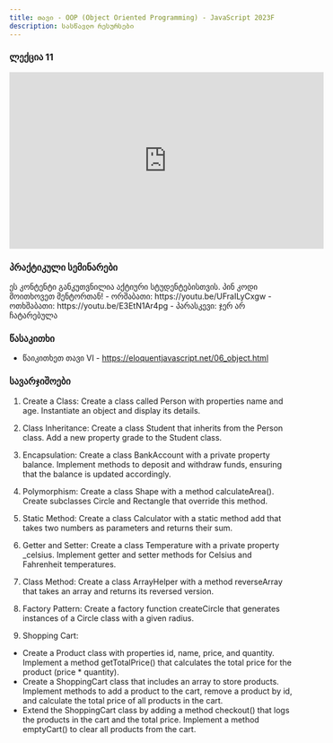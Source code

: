 ```yaml
---
title: თავი - OOP (Object Oriented Programming) - JavaScript 2023F
description: სასწავლო რესურსები
---
```


### ლექცია 11

<iframe
  width="560"
  height="315"
  src="https://www.youtube.com/embed/bcIVkR1PdNA?si=vb_OQWjNzlGENBI5"
  title="YouTube video player"
  frameborder="0"
  allow="accelerometer; autoplay; clipboard-write; encrypted-media; gyroscope; picture-in-picture; web-share"
  allowfullscreen
></iframe>

### პრაქტიკული სემინარები

<Card>
  <PinCodeProtectedContent>
    <Locked>
      ეს კონტენტი განკუთვნილია აქტიური სტუდენტებისთვის. პინ კოდი მოითხოვეთ
      მენტორთან!
    </Locked>
    <Unlocked>
      - ორშაბათი: https://youtu.be/UFraILyCxgw 
      - ოთხშაბათი: https://youtu.be/E3EtN1Ar4pg 
      - პარასკევი: ჯერ არ ჩატარებულა
    </Unlocked>
  </PinCodeProtectedContent>
</Card>

### წასაკითხი

- წაიკითხეთ თავი VI - https://eloquentjavascript.net/06_object.html

### სავარჯიშოები

1. Create a Class: Create a class called Person with properties name and age. Instantiate an object and display its details.
2. Class Inheritance: Create a class Student that inherits from the Person class. Add a new property grade to the Student class.
3. Encapsulation: Create a class BankAccount with a private property balance. Implement methods to deposit and withdraw funds, ensuring that the balance is updated accordingly.
4. Polymorphism: Create a class Shape with a method calculateArea(). Create subclasses Circle and Rectangle that override this method.
5. Static Method: Create a class Calculator with a static method add that takes two numbers as parameters and returns their sum.
6. Getter and Setter: Create a class Temperature with a private property \_celsius. Implement getter and setter methods for Celsius and Fahrenheit temperatures.
7. Class Method: Create a class ArrayHelper with a method reverseArray that takes an array and returns its reversed version.
8. Factory Pattern: Create a factory function createCircle that generates instances of a Circle class with a given radius.

9. Shopping Cart:

- Create a Product class with properties id, name, price, and quantity. Implement a method getTotalPrice() that calculates the total price for the product (price \* quantity).
- Create a ShoppingCart class that includes an array to store products. Implement methods to add a product to the cart, remove a product by id, and calculate the total price of all products in the cart.
- Extend the ShoppingCart class by adding a method checkout() that logs the products in the cart and the total price. Implement a method emptyCart() to clear all products from the cart.
